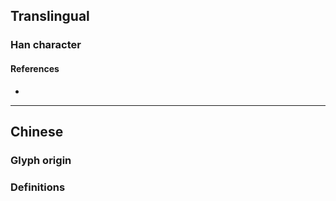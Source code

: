 {{also|斕}}
{{character info}}
==Translingual==

===Han character===
{{Han char|rn=67|rad=文|as=12|sn=16|four=|canj=YKLSW|ids=⿰文阑}}

====References====
* {{Han ref|kx=0477.201|dkj=13486|hdz=32171.040|uh=6593|ud=26003}}

----

==Chinese==

===Glyph origin===
{{Han simp|斕|f=門|t=门}}

===Definitions===
{{zh-see|斕}}